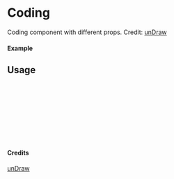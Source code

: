 
<Meta of={Coding} title="unDraw/Coding" />

# Coding

Coding component with different props.
Credit: [unDraw](https://undraw.co/illustrations)

#### Example

<Canvas of={Coding.Primary} />

## Usage

```ts
import { Coding } from "yadl-ui";

const Example = () => {
  return (
      <Coding />
  );
};

export default Example;
```

#### Credits
[unDraw](https://undraw.co/illustrations)
